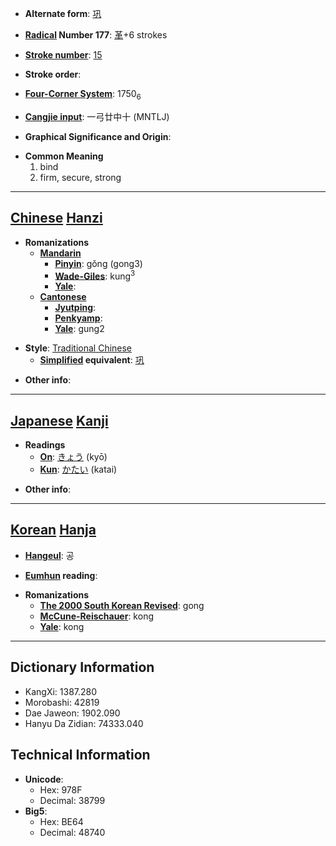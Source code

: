 * '''Alternate form''': [[巩]]

* '''[[Wiktionary:Chinese radical index| Radical]] Number 177''': [[Wiktionary:Chinese radical index 革|革]]+6 strokes

* '''[[Wiktionary:Chinese total strokes index|Stroke number]]''': [[Wiktionary:Chinese total strokes index 15|15]]

* '''Stroke order''': 

* '''[[Wiktionary:Chinese four corner index|Four-Corner System]]''': 1750<sub>6</sub>

* '''[[Wiktionary:Chinese Cangjie index|Cangjie input]]''': 一弓廿中十 (MNTLJ)

* '''Graphical Significance and Origin''': 

* '''Common Meaning'''
*#bind
*# firm, secure, strong


----

== [[Chinese]] [[Hanzi]] ==

* '''Romanizations'''
** '''[[Mandarin]]'''
*** '''[[Pinyin]]''': gǒng (gong3)
*** '''[[Wade-Giles]]''': kung<sup>3</sup>
*** '''[[Yale]]''': 
** '''[[Cantonese]]'''
*** '''[[Jyutping]]''':
*** '''[[Penkyamp]]''': 
*** '''[[Yale]]''': gung2

* '''Style''': [[Traditional Chinese]] 
** '''[[Simplified Chinese|Simplified]] equivalent''': [[巩]]

* '''Other info''': 

----

== [[Japanese]] [[Kanji]] ==

* '''Readings'''
** '''[[On]]''': [[きょう]] (kyō)
** '''[[Kun]]''': [[かたい]] (katai)

* '''Other info''':  

----

== [[Korean]] [[Hanja]] ==

* '''[[Hangeul]]''': 공

* '''[[Eumhun]] reading''': 

* '''Romanizations'''
** '''[[The 2000 South Korean Revised Romanization|The 2000 South Korean Revised]]''': gong
** '''[[McCune-Reischauer]]''': kong
** '''[[Yale]]''': kong

----

== Dictionary Information ==

* KangXi: 1387.280
* Morobashi: 42819
* Dae Jaweon: 1902.090
* Hanyu Da Zidian: 74333.040

== Technical Information ==

* '''Unicode''':
** Hex: 978F
** Decimal: 38799
* '''Big5''':
** Hex: BE64
** Decimal: 48740